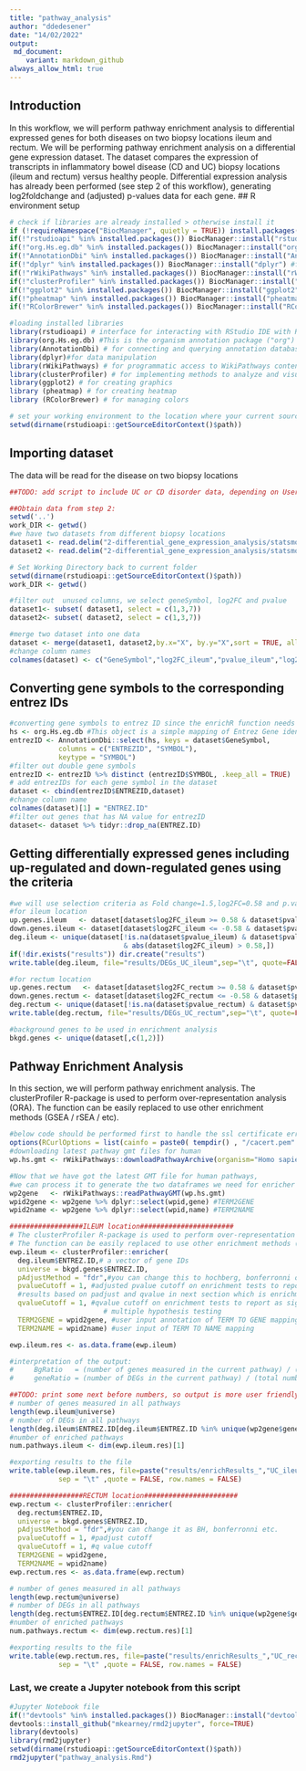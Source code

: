 ```yaml
---
title: "pathway_analysis"
author: "ddedesener"
date: "14/02/2022"
output:
 md_document:
    variant: markdown_github
always_allow_html: true
---
```

## Introduction
In this workflow, we will perform pathway enrichment analysis to differential expressed genes for both diseases on two biopsy locations ileum and rectum.
We will be performing pathway enrichment analysis on a differential gene expression dataset. The dataset compares the expression of transcripts in inflammatory bowel disease (CD and UC) biopsy locations (ileum and rectum) versus healthy people. Differential expression analysis has already been performed (see step 2 of this workflow), generating log2foldchange and (adjusted) p-values data for each gene.
## R environment setup
```r
# check if libraries are already installed > otherwise install it
if (!requireNamespace("BiocManager", quietly = TRUE)) install.packages("BiocManager")
if(!"rstudioapi" %in% installed.packages()) BiocManager::install("rstudioapi")
if(!"org.Hs.eg.db" %in% installed.packages()) BiocManager::install("org.Hs.eg.db")  
if(!"AnnotationDbi" %in% installed.packages()) BiocManager::install("AnnotationDbi")
if(!"dplyr" %in% installed.packages()) BiocManager::install("dplyr") #for using %>% function
if(!"rWikiPathways" %in% installed.packages()) BiocManager::install("rWikiPathways")
if(!"clusterProfiler" %in% installed.packages()) BiocManager::install("clusterProfiler") 
if(!"ggplot2" %in% installed.packages()) BiocManager::install("ggplot2") 
if(!"pheatmap" %in% installed.packages()) BiocManager::install("pheatmap")
if(!"RColorBrewer" %in% installed.packages()) BiocManager::install("RColorBrewer")

#loading installed libraries
library(rstudioapi) # interface for interacting with RStudio IDE with R code.
library(org.Hs.eg.db) #This is the organism annotation package ("org") for Homo sapiens ("Hs"), organized as an AnnotationDbi   package ("db"), using Entrez Gene IDs ("eg") as primary key.
library(AnnotationDbi) # for connecting and querying annotation databases
library(dplyr)#for data manipulation
library(rWikiPathways) # for programmatic access to WikiPathways content
library(clusterProfiler) # for implementing methods to analyze and visualize functional profiles of genomic data
library(ggplot2) # for creating graphics
library (pheatmap) # for creating heatmap
library (RColorBrewer) # for managing colors 

# set your working environment to the location where your current source file is saved into.
setwd(dirname(rstudioapi::getSourceEditorContext()$path))
```

## Importing dataset
The data will be read for the disease on two biopsy locations
```r
##TODO: add script to include UC or CD disorder data, depending on User input.

##Obtain data from step 2:
setwd('..')
work_DIR <- getwd()
#we have two datasets from different biopsy locations
dataset1 <- read.delim("2-differential_gene_expression_analysis/statsmodel/table_UC_Ileum_vs_nonIBD_Ileum.tab")
dataset2 <- read.delim("2-differential_gene_expression_analysis/statsmodel/table_UC_Rectum_vs_nonIBD_Rectum.tab")

# Set Working Directory back to current folder
setwd(dirname(rstudioapi::getSourceEditorContext()$path))
work_DIR <- getwd()

#filter out  unused columns, we select geneSymbol, log2FC and pvalue
dataset1<- subset( dataset1, select = c(1,3,7))
dataset2<- subset( dataset2, select = c(1,3,7))

#merge two dataset into one data 
dataset <- merge(dataset1, dataset2,by.x="X", by.y="X",sort = TRUE, all.x = TRUE, all.y = TRUE)
#change column names
colnames(dataset) <- c("GeneSymbol","log2FC_ileum","pvalue_ileum","log2FC_rectum","pvalue_rectum")
```

## Converting gene symbols to the corresponding entrez IDs
```r
#converting gene symbols to entrez ID since the enrichR function needs entrez IDs for each gene symbol
hs <- org.Hs.eg.db #This object is a simple mapping of Entrez Gene identifier
entrezID <- AnnotationDbi::select(hs, keys = dataset$GeneSymbol,
            columns = c("ENTREZID", "SYMBOL"),
            keytype = "SYMBOL")
#filter out double gene symbols
entrezID <- entrezID %>% distinct (entrezID$SYMBOL, .keep_all = TRUE)
# add entrezIDs for each gene symbol in the dataset
dataset <- cbind(entrezID$ENTREZID,dataset)
#change column name
colnames(dataset)[1] = "ENTREZ.ID"
#filter out genes that has NA value for entrezID
dataset<- dataset %>% tidyr::drop_na(ENTREZ.ID)
```
## Getting differentially expressed genes including up-regulated and down-regulated genes using the criteria
```r
#we will use selection criteria as Fold change=1.5,log2FC=0.58 and p.value < 0.05
#for ileum location
up.genes.ileum   <- dataset[dataset$log2FC_ileum >= 0.58 & dataset$pvalue_ileum < 0.05, 1] 
down.genes.ileum <- dataset[dataset$log2FC_ileum <= -0.58 & dataset$pvalue_ileum < 0.05, 1] 
deg.ileum <- unique(dataset[!is.na(dataset$pvalue_ileum) & dataset$pvalue_ileum < 0.05 
                            & abs(dataset$log2FC_ileum) > 0.58,])
if(!dir.exists("results")) dir.create("results")
write.table(deg.ileum, file="results/DEGs_UC_ileum",sep="\t", quote=FALSE, row.names = FALSE)

#for rectum location
up.genes.rectum   <- dataset[dataset$log2FC_rectum >= 0.58 & dataset$pvalue_rectum < 0.05, 1] 
down.genes.rectum <- dataset[dataset$log2FC_rectum <= -0.58 & dataset$pvalue_rectum < 0.05, 1] 
deg.rectum <- unique(dataset[!is.na(dataset$pvalue_rectum) & dataset$pvalue_rectum < 0.05 & abs(dataset$log2FC_rectum) > 0.58,])
write.table(deg.rectum, file="results/DEGs_UC_rectum",sep="\t", quote=FALSE, row.names = FALSE)

#background genes to be used in enrichment analysis
bkgd.genes <- unique(dataset[,c(1,2)])
```

## Pathway Enrichment Analysis
In this section, we will  perform pathway enrichment analysis.
The clusterProfiler R-package is used to perform over-representation analysis (ORA). 
The function can be easily replaced to use other enrichment methods (GSEA / rSEA / etc). 
```r
#below code should be performed first to handle the ssl certificate error while uploading pathways 
options(RCurlOptions = list(cainfo = paste0( tempdir() , "/cacert.pem" ), ssl.verifypeer = FALSE))
#downloading latest pathway gmt files for human 
wp.hs.gmt <- rWikiPathways::downloadPathwayArchive(organism="Homo sapiens", format = "gmt")

#Now that we have got the latest GMT file for human pathways, 
#we can process it to generate the two dataframes we need for enricher
wp2gene   <- rWikiPathways::readPathwayGMT(wp.hs.gmt)
wpid2gene <- wp2gene %>% dplyr::select(wpid,gene) #TERM2GENE
wpid2name <- wp2gene %>% dplyr::select(wpid,name) #TERM2NAME

##################ILEUM location#######################
# The clusterProfiler R-package is used to perform over-representation analysis (ORA)
# The function can be easily replaced to use other enrichment methods (GSEA / rSEA / etc). 
ewp.ileum <- clusterProfiler::enricher(
  deg.ileum$ENTREZ.ID,# a vector of gene IDs
  universe = bkgd.genes$ENTREZ.ID,
  pAdjustMethod = "fdr",#you can change this to hochberg, bonferronni or none etc.
  pvalueCutoff = 1, #adjusted pvalue cutoff on enrichment tests to report, we set it a wider criteria then we will filter out
  #results based on padjust and qvalue in next section which is enrichment result visualization
  qvalueCutoff = 1, #qvalue cutoff on enrichment tests to report as significant, 
                       # multiple hypothesis testing
  TERM2GENE = wpid2gene, #user input annotation of TERM TO GENE mapping
  TERM2NAME = wpid2name) #user input of TERM TO NAME mapping

ewp.ileum.res <- as.data.frame(ewp.ileum) 

#interpretation of the output: 
#     BgRatio   = (number of genes measured in the current pathway) / (number of genes measured in all pathways)
#     geneRatio = (number of DEGs in the current pathway) / (total number of DEGs in all pathways)

##TODO: print some next before numbers, so output is more user friendly.
# number of genes measured in all pathways
length(ewp.ileum@universe)
# number of DEGs in all pathways
length(deg.ileum$ENTREZ.ID[deg.ileum$ENTREZ.ID %in% unique(wp2gene$gene)])
#number of enriched pathways
num.pathways.ileum <- dim(ewp.ileum.res)[1]

#exporting results to the file
write.table(ewp.ileum.res, file=paste("results/enrichResults_","UC_ileum",sep = ""),
            sep = "\t" ,quote = FALSE, row.names = FALSE)

##################RECTUM location#######################
ewp.rectum <- clusterProfiler::enricher(
  deg.rectum$ENTREZ.ID,
  universe = bkgd.genes$ENTREZ.ID,
  pAdjustMethod = "fdr",#you can change it as BH, bonferronni etc.
  pvalueCutoff = 1, #padjust cutoff
  qvalueCutoff = 1, #q value cutoff 
  TERM2GENE = wpid2gene,
  TERM2NAME = wpid2name)
ewp.rectum.res <- as.data.frame(ewp.rectum) 

# number of genes measured in all pathways
length(ewp.rectum@universe)
# number of DEGs in all pathways
length(deg.rectum$ENTREZ.ID[deg.rectum$ENTREZ.ID %in% unique(wp2gene$gene)])
#number of enriched pathways
num.pathways.rectum <- dim(ewp.rectum.res)[1]

#exporting results to the file
write.table(ewp.rectum.res, file=paste("results/enrichResults_","UC_rectum",sep = ""),
            sep = "\t" ,quote = FALSE, row.names = FALSE)
```

### Last, we create a Jupyter notebook from this script
```r
#Jupyter Notebook file
if(!"devtools" %in% installed.packages()) BiocManager::install("devtools")
devtools::install_github("mkearney/rmd2jupyter", force=TRUE)
library(devtools)
library(rmd2jupyter)
setwd(dirname(rstudioapi::getSourceEditorContext()$path))
rmd2jupyter("pathway_analysis.Rmd")
```
